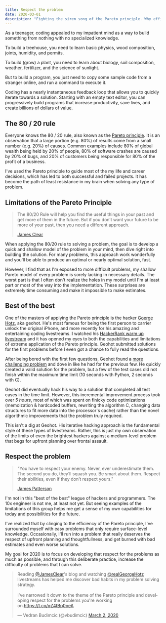 ```yaml
---
title: Respect the problem
date: 2020-03-01
description: "Fighting the siren song of the Pareto principle. Why efficient does not always mean effective"
---
```


As a teenager, coding appealed to my impatient mind as a way to build something from nothing with no specialized knowledge.

To build a treehouse, you need to learn basic physics, wood composition, joints, humidity, and permits.

To build (grow) a plant, you need to learn about biology, soil composition, weather, fertilizer, and the science of sunlight.

But to build a program, you just need to copy some sample code from a stranger online, and run a command to execute it.

Coding has a nearly instantaneous feedback loop that allows you to quickly iterate towards a solution. Starting with an empty text editor, you can progressively build programs that increase productivity, save lives, and create billions of dollars of value.

## The 80 / 20 rule

Everyone knows the 80 / 20 rule, also known as the [Pareto principle](https://en.wikipedia.org/wiki/Pareto_principle). It is an observation that a large portion (e.g. 80%) of results come from a small number (e.g. 20%) of causes. Common examples include 80% of global wealth being held by 20% of people, 80% of software crashes are caused by 20% of bugs, and 20% of customers being responsible for 80% of the profit of a business.

I've used the Pareto principle to guide most of the my life and career decisions, which has led to both successful and failed projects. It has become the path of least resistance in my brain when solving any type of problem.

## Limitations of the Pareto Principle

> The 80/20 Rule will help you find the useful things in your past and get more of them in the future. But if you don’t want your future to be more of your past, then you need a different approach.
>
> [James Clear](https://jamesclear.com/the-downside-of-being-effective)

When applying the 80/20 rule to solving a problem, the goal is to develop a quick and shallow model of the problem in your mind, then dive right into building the solution. For many problems, this approach work wonderfully and you'll be able to produce an optimal or nearly optimal solution, fast.

However, I find that as I'm exposed to more difficult problems, my shallow Pareto model of every problem is sorely lacking in necessary details. The worst part is that I often don't realize the holes in my model until I'm at least part or most of the way into the implementation. These surprises are extremely time consuming and make it impossible to make estimates.

## Best of the best

One of the masters of applying the Pareto principle is the hacker [Goerge Hotz](https://en.wikipedia.org/wiki/George_Hotz), aka geohot. He's most famous for being the first person to carrier unlock the original iPhone, and more recently for his amazing and entertaining coding livestreams. I watched his [HackerRank warm up livestream](https://www.youtube.com/watch?v=Q8nhQSp__3s) and it has opened my eyes to both the capabilities and limitations of extreme application of the Pareto principle. Geohot submitted solutions for the first problems before I even got a chance to fully read the questions.

After being bored with the first few questions, Geohot found a [more challenging problem](https://www.youtube.com/watch?v=Q8nhQSp__3s#t=27m30s) and dove in like he had for the previous few. He quickly created a valid solution for the problem, but a few of the test cases did not finish within the maximum time limit (10 seconds with Python, 2 seconds with C).

Geohot did eventually hack his way to a solution that completed all test cases in the time limit. However, this incremental improvement process took over _5 hours_, most of which was spent on finicky code optimizations (memoization & hardcoded buffers, rewriting the algorithm C, changing data structures to fit more data into the processor's cache) rather than the novel algorithmic improvements that the problem truly required.

This isn't a dig at Geohot. His iterative hacking approach is the fundamental style of these types of livestreams. Rather, this is just my own observation of the limits of even the brightest hackers against a medium-level problem that begs for upfront planning over frontal assault.

## Respect the problem

> "You have to respect your enemy. Never, ever underestimate them. The second you do, they’ll squash you. Be smart about them. Respect their abilities, even if they don’t respect yours."
>
> [James Patterson](https://www.goodreads.com/work/quotes/880271-school-s-out-forever?page=3)

I'm not in this "best of the best" league of hackers and programmers. The 10x engineer is not me, at least not yet. But seeing examples of the limitations of this group helps me get a sense of my own capabilities for today and possibilities for the future.

I've realized that by clinging to the efficiency of the Pareto principle, I've surrounded myself with easy problems that only require surface-level knowledge. Occasionally, I'll run into a problem that really deserves the respect of upfront planning and thoughtfullness, and get burned with bad estimates and even worse solutions.

My goal for 2020 is to focus on developing that respect for the problems as much as possible, and through this deliberate practice, increase the difficulty of problems that I can solve.

<blockquote class="twitter-tweet"><p lang="en" dir="ltr">Reading <a href="https://twitter.com/JamesClear?ref_src=twsrc%5Etfw">@JamesClear</a>&#39;s blog and watching <a href="https://twitter.com/realGeorgeHotz?ref_src=twsrc%5Etfw">@realGeorgeHotz</a> livestreams has helped me discover bad habits in my problem solving strategy.<br><br>I&#39;ve narrowed it down to the theme of the Pareto principle and developing respect for the problems you&#39;re working on.<a href="https://t.co/qZ4tBp0oeA">https://t.co/qZ4tBp0oeA</a></p>&mdash; Vedran Budimcic (@vbudimcic) <a href="https://twitter.com/vbudimcic/status/1234351395261673473?ref_src=twsrc%5Etfw">March 2, 2020</a></blockquote>
<script
  async
  src="https://platform.twitter.com/widgets.js"
  charset="utf-8"
></script>
